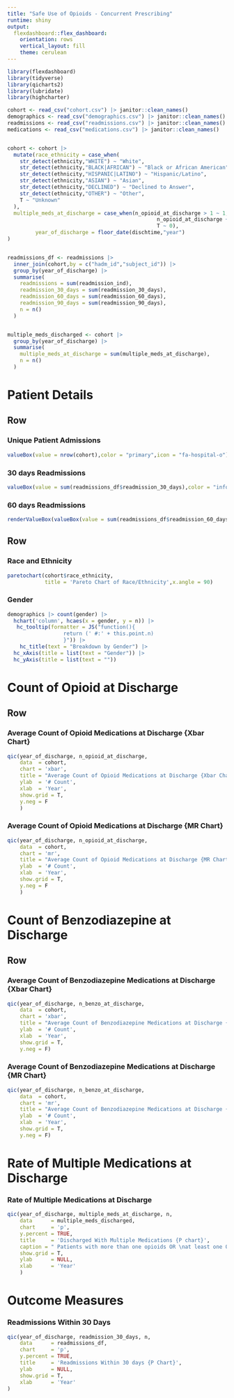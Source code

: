 ```yaml
---
title: "Safe Use of Opioids - Concurrent Prescribing"
runtime: shiny
output: 
  flexdashboard::flex_dashboard:
    orientation: rows
    vertical_layout: fill
    theme: cerulean
---
```


```r
library(flexdashboard)
library(tidyverse)
library(qicharts2)
library(lubridate)
library(highcharter)


```



```r

cohort <- read_csv("cohort.csv") |> janitor::clean_names()
demographics <- read_csv("demographics.csv") |> janitor::clean_names()
readmissions <- read_csv("readmissions.csv") |> janitor::clean_names()
medications <- read_csv("medications.csv") |> janitor::clean_names()


cohort <- cohort |> 
  mutate(race_ethnicity = case_when(
    str_detect(ethnicity,"WHITE") ~ "White",
    str_detect(ethnicity,"BLACK|AFRICAN") ~ "Black or African American",
    str_detect(ethnicity,"HISPANIC|LATINO") ~ "Hispanic/Latino",
    str_detect(ethnicity,"ASIAN") ~ "Asian",
    str_detect(ethnicity,"DECLINED") ~ "Declined to Answer",
    str_detect(ethnicity,"OTHER") ~ "Other",
    T ~ "Unknown"
  ),
  multiple_meds_at_discharge = case_when(n_opioid_at_discharge > 1 ~ 1,
                                                n_opioid_at_discharge + n_benzo_at_discharge > 1 ~ 1,
                                                T ~ 0),
         year_of_discharge = floor_date(dischtime,"year")
)


readmissions_df <- readmissions |> 
  inner_join(cohort,by = c("hadm_id","subject_id")) |>
  group_by(year_of_discharge) |>
  summarise(
    readmissions = sum(readmission_ind),
    readmission_30_days = sum(readmission_30_days),
    readmission_60_days = sum(readmission_60_days),
    readmission_90_days = sum(readmission_90_days),
    n = n()
  )


multiple_meds_discharged <- cohort |> 
  group_by(year_of_discharge) |> 
  summarise(
    multiple_meds_at_discharge = sum(multiple_meds_at_discharge),
    n = n()
  )

```

Patient Details
======================================================================

Row 
-----------------------------------------------------------------------
### Unique Patient Admissions
```r

valueBox(value = nrow(cohort),color = "primary",icon = "fa-hospital-o")
```

### 30 days Readmissions  
```r

valueBox(value = sum(readmissions_df$readmission_30_days),color = "info", icon = "fa-ambulance")
```

### 60 days Readmissions 
```r

renderValueBox(valueBox(value = sum(readmissions_df$readmission_60_days),color = "success", icon = "fa-h-square"))
```


Row {data-width=650}
-----------------------------------------------------------------------

### Race and Ethnicity

```r
paretochart(cohort$race_ethnicity,
            title = 'Pareto Chart of Race/Ethnicity',x.angle = 90)

```

### Gender
```r
demographics |> count(gender) |> 
  hchart('column', hcaes(x = gender, y = n)) |> 
   hc_tooltip(formatter = JS("function(){
                  return (' #:' + this.point.n)
                  }")) |> 
    hc_title(text = "Breakdown by Gender") |> 
  hc_xAxis(title = list(text = "Gender")) |> 
  hc_yAxis(title = list(text = ""))
```

Count of Opioid at Discharge {data-navmenu="Process Measures"}
==================================================

Row 
-----------------------------------------------------------------------


### Average Count of Opioid Medications at Discharge {Xbar Chart}
```r
qic(year_of_discharge, n_opioid_at_discharge,
    data  = cohort,
    chart = 'xbar',
    title = "Average Count of Opioid Medications at Discharge {Xbar Chart}",
    ylab  = '# Count',
    xlab  = 'Year',
    show.grid = T,
    y.neg = F
    )


```


### Average Count of Opioid Medications at Discharge {MR Chart}
```r
qic(year_of_discharge, n_opioid_at_discharge,
    data  = cohort,
    chart = 'mr',
    title = "Average Count of Opioid Medications at Discharge {MR Chart}",
    ylab  = '# Count',
    xlab  = 'Year',
    show.grid = T,
    y.neg = F
    )

```

Count of Benzodiazepine at Discharge {data-navmenu="Process Measures"}
==================================================

Row 
-----------------------------------------------------------------------

### Average Count of Benzodiazepine Medications at Discharge {Xbar Chart}
```r

qic(year_of_discharge, n_benzo_at_discharge,
    data  = cohort,
    chart = 'xbar',
    title = "Average Count of Benzodiazepine Medications at Discharge {Xbar Chart}",
    ylab  = '# Count',
    xlab  = 'Year',
    show.grid = T, 
    y.neg = F)

```


### Average Count of Benzodiazepine Medications at Discharge {MR Chart}
```r

qic(year_of_discharge, n_benzo_at_discharge,
    data  = cohort,
    chart = 'mr',
    title = "Average Count of Benzodiazepine Medications at Discharge {MR Chart}",
    ylab  = '# Count',
    xlab  = 'Year',
    show.grid = T, 
    y.neg = F)

```


Rate of Multiple Medications at Discharge {data-navmenu="Process Measures"}
==================================================

### Rate of Multiple Medications at Discharge
```r

qic(year_of_discharge, multiple_meds_at_discharge, n,
    data      = multiple_meds_discharged,
    chart     = 'p',
    y.percent = TRUE,
    title     = 'Discharged With Multiple Medications {P chart}',
    caption = " Patients with more than one opioids OR \nat least one Opioid and One Benzodiazepine at discharge",
    show.grid = T,
    ylab      = NULL,
    xlab      = 'Year'
    )

```

Outcome Measures
=========================================================

### Readmissions Within 30 Days
```r


qic(year_of_discharge, readmission_30_days, n,
    data      = readmissions_df,
    chart     = 'p',
    y.percent = TRUE,
    title     = 'Readmissions Within 30 days {P Chart}',
    ylab      = NULL,
    show.grid = T,
    xlab      = 'Year'
)


```


